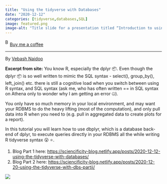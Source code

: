 ```yaml
---
title: "Using the tidyverse with Databases"
date: "2020-12-12"
categories: [tidyverse,databases,SQL]
image: featured.png
image-alt: "Title slide for a presentation titled “Introduction to using Databases in R, with Tidyverse tools.” A subtitle below reads “WORKING DIRECTLY IN A DATABASE.” The presenter’s name, Vebash Naidoo, is listed underneath. The left side of the slide has a beige background with teal and black text, while the right side features a colorful abstract painting in shades of pink, purple, teal, and yellow."
---
```


<link href="https://fonts.googleapis.com/css?family=Cookie" rel="stylesheet"><a class="bmc-button" target="_blank" href="https://www.buymeacoffee.com/JoscelinRocha">![Buy me a coffee](https://cdn.buymeacoffee.com/buttons/bmc-new-btn-logo.svg){alt="Buy me a coffee" width="15" height="21"}Buy me a coffee</a>

------------------------------------------------------------------------

By [Vebash Naidoo](https://sciencificity-blog.netlify.app/posts/2020-12-12-using-the-tidyverse-with-databases/)

**Excerpt from site:** You know R, especially the dplyr 📦. Even though the dplyr 📦 is so well written to mimic the SQL syntax - select(), group_by(), left_join() etc. there is still a cognitive load when you switch between using R syntax, and SQL syntax (ask me, who has often written == in SQL syntax on Athena only to wonder why I am getting an error 🤐).

You only have so much memory in your local environment, and may want your RDBMS to do the heavy lifting (most of the computation), and only pull data into R when you need to (e.g. pull in aggregated data to create plots for a report).

In this tutorial you will learn how to use dbplyr, which is a database back-end of dplyr, to execute queries directly in your RDBMS all the while writing R tidyverse syntax 😮 ⭐.

1.  Blog Part 1 here: <https://sciencificity-blog.netlify.app/posts/2020-12-12-using-the-tidyverse-with-databases/>
2.  Blog Part 2 here: <https://sciencificity-blog.netlify.app/posts/2020-12-20-using-the-tidyverse-with-dbs-partii/>

![](featured.png)
